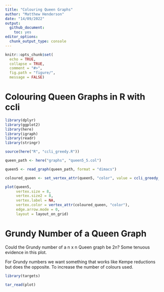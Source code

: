 ```yaml
---
title: "Colouring Queen Graphs"
author: "Matthew Henderson"
date: "14/09/2022"
output:
  github_document:
    toc: yes
editor_options: 
  chunk_output_type: console
---
```


```r
knitr::opts_chunk$set(
  echo = TRUE,
  collapse = TRUE,
  comment = "#>",
  fig.path = "figure/",
  message = FALSE)
```

# Colouring Queen Graphs in R with ccli

```r
library(dplyr)
library(ggplot2)
library(here)
library(igraph)
library(readr)
library(stringr)

source(here("R", "ccli_greedy.R"))

queen_path <- here("graphs", "queen5_5.col")

queen5 <- read_graph(queen_path, format = "dimacs")

coloured_queen <- set_vertex_attr(queen5, "color", value = ccli_greedy_colouring(queen_path))

plot(queen5,
     vertex.size = 8,
     vertex.size2 = 8,
     vertex.label = NA,
     vertex.color = vertex_attr(coloured_queen, "color"),
     edge.arrow.mode = 0,
     layout = layout_on_grid)
```

# Grundy Number of a Queen Graph

Could the Grundy number of a n x n Queen graph be 2n?
Some tenuous evidence in this plot.

For Grundy numbers we want something that works like
Kempe reductions but does the opposite. To increase
the number of colours used.

```r
library(targets)

tar_read(plot)
```
